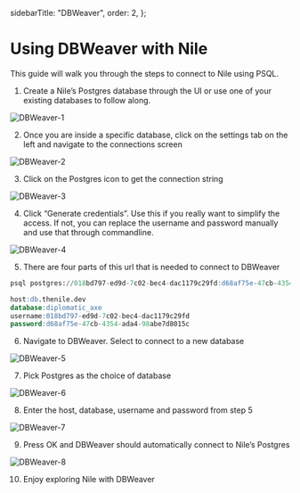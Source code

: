 
  sidebarTitle: "DBWeaver",
  order: 2,
};

# Using DBWeaver with Nile

This guide will walk you through the steps to connect to Nile using PSQL.

1. Create a Nile’s Postgres database through the UI or use one of your existing databases to follow along.

![DBWeaver-1](/docs/psql-1.png)

2. Once you are inside a specific database, click on the settings tab on the left and navigate to the connections screen

![DBWeaver-2](/docs/psql-2.png)

3. Click on the Postgres icon to get the connection string

![DBWeaver-3](/docs/psql-3.png)

4. Click “Generate credentials”. Use this if you really want to simplify the access. If not, you can replace the username and password manually and use that through commandline.

![DBWeaver-4](/docs/dbweaver-4.png)

5. There are four parts of this url that is needed to connect to DBWeaver

```sql
psql postgres://018bd797-ed9d-7c02-bec4-dac1179c29fd:d68af75e-47cb-4354-ada4-98abe7d8015c@db.thenile.dev:5432/diplomatic_axe

host:db.thenile.dev
database:diplomatic_axe
username:018bd797-ed9d-7c02-bec4-dac1179c29fd
password:d68af75e-47cb-4354-ada4-98abe7d8015c
```

6. Navigate to DBWeaver. Select to connect to a new database

![DBWeaver-5](/docs/dbweaver-5.png)

7. Pick Postgres as the choice of database

![DBWeaver-6](/docs/dbweaver-6.png)

8. Enter the host, database, username and password from step 5

![DBWeaver-7](/docs/dbweaver-7.png)

9. Press OK and DBWeaver should automatically connect to Nile’s Postgres

![DBWeaver-8](/docs/dbweaver-8.png)

10. Enjoy exploring Nile with DBWeaver
